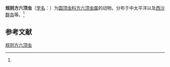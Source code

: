 {{Speciesbox
| name = 规则方六顶虫
| status = 
| status_system = 
| image = 
| genus = Cubotholus
| species = regularis
| authority = ([[恩斯特·海克尔|Haeckel]], 1887)<ref name='id9167'>{{cite web| url =http://www.bioinfo.cn/db05/BjdwSpecies.php?action=view&id=9167| title =规则方六顶虫| work =《中国动物物种编目数据库》| publisher =中国科学院微生物研究所| author =中国科学院动物研究所| accessdate =2009-04-16| deadurl =yes| archiveurl =https://web.archive.org/web/20160305072441/http://www.bioinfo.cn/db05/BjdwSpecies.php?action=view&id=9167| archivedate =2016-03-05}}</ref>
}}

'''规则方六顶虫'''（[[学名|学名]]：{{lang|la|''Cubotholus regularis''}}）为[[圆顶虫科|圆顶虫科]][[方六顶虫属|方六顶虫属]]的动物。分布于中太平洋以及[[西沙群岛|西沙群岛]]等。<ref name='id9167'/>

== 参考文献 ==
{{reflist}}

{{Wikispecies|Cubotholus regularis}}

[[Category:方六顶虫属|规则方六顶虫]]


{{放射虫小作品}}